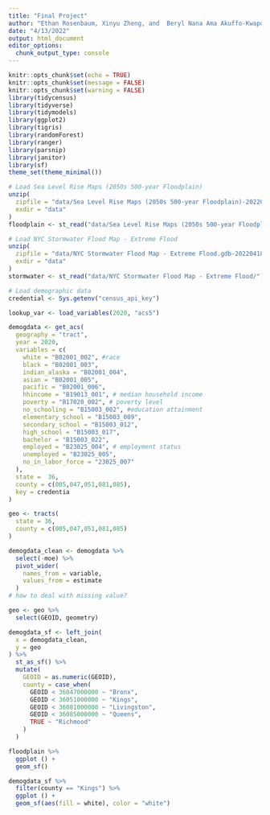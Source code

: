 ```yaml
---
title: "Final Project"
author: "Ethan Rosenbaum, Xinyu Zheng, and  Beryl Nana Ama Akuffo-Kwapong"
date: "4/13/2022"
output: html_document
editor_options: 
  chunk_output_type: console
---
```


```r
knitr::opts_chunk$set(echo = TRUE)
knitr::opts_chunk$set(message = FALSE)
knitr::opts_chunk$set(warning = FALSE)
library(tidycensus)
library(tidyverse)
library(tidymodels)
library(ggplot2)
library(tigris)
library(randomForest)
library(ranger)
library(parsnip)
library(janitor)
library(sf)
theme_set(theme_minimal())
```

```r
# Load Sea Level Rise Maps (2050s 500-year Floodplain)
unzip(
  zipfile = "data/Sea Level Rise Maps (2050s 500-year Floodplain)-20220418T210520Z-001.zip",
  exdir = "data"
)
floodplain <- st_read("data/Sea Level Rise Maps (2050s 500-year Floodplain)/geo_export_e0ab4151-ea79-43e0-b860-b256c9a861bf.shp")

# Load NYC Stormwater Flood Map - Extreme Flood
unzip(
  zipfile = "data/NYC Stormwater Flood Map - Extreme Flood.gdb-20220418T202948Z-001.zip",
  exdir = "data"
)
stormwater <- st_read("data/NYC Stormwater Flood Map - Extreme Flood/")

# Load demographic data
credential <- Sys.getenv("census_api_key")

lookup_var <- load_variables(2020, "acs5")

demogdata <- get_acs(
  geography = "tract",
  year = 2020,
  variables = c(
    white = "B02001_002", #race
    black = "B02001_003",
    indian_alaska = "B02001_004",
    asian = "B02001_005",
    pacific = "B02001_006",
    hhincome = "B19013_001", # median household income
    poverty = "B17020_002", # poverty level
    no_schooling = "B15003_002", #education attainment
    elementary_school = "B15003_009",
    secondary_school = "B15003_012",
    high_school = "B15003_017",
    bachelor = "B15003_022",
    employed = "B23025_004", # employment status
    unemployed = "B23025_005",
    no_in_labor_force = "23025_007"
  ),
  state =  36,
  county = c(005,047,051,081,085),
  key = credentia
)

geo <- tracts(
  state = 36,
  county = c(005,047,051,081,085)
)

```

```r

demogdata_clean <- demogdata %>%
  select(-moe) %>%
  pivot_wider(
    names_from = variable,
    values_from = estimate
  )
# how to deal with missing value?

geo <- geo %>%
  select(GEOID, geometry)

demogdata_sf <- left_join(
  x = demogdata_clean, 
  y = geo
) %>%
  st_as_sf() %>%
  mutate(
    GEOID = as.numeric(GEOID),
    county = case_when(
      GEOID < 36047000000 ~ "Bronx",
      GEOID < 36051000000 ~ "Kings",
      GEOID < 36081000000 ~ "Livingston",
      GEOID < 36085000000 ~ "Queens",
      TRUE ~ "Richmood"
    )
  )

```


```r

floodplain %>%
  ggplot () + 
  geom_sf()

demogdata_sf %>%
  filter(county == "Kings") %>%
  ggplot () + 
  geom_sf(aes(fill = white), color = "white")

```

